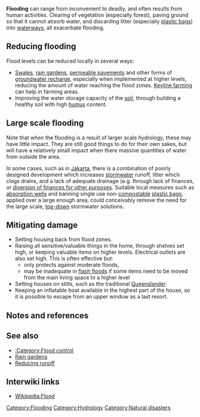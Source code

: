 {{topic header| default.png | Flooding}} 

'''Flooding''' can range from inconvenient to deadly, and often results from human activities. Clearing of vegetation (especially forest), paving ground so that it cannot absorb water, and discarding litter (especially [[plastic bags]]) into [[waterways]], all exacerbate flooding.

== Reducing flooding ==

Flood levels can be reduced locally in several ways: 
* [[Swales]], [[rain gardens]], [[permeable pavements]] and other forms of [[groundwater recharge]], especially when implemented at higher levels, reducing the amount of water reaching the flood zones. [[Keyline farming]] can help in farming areas.
* Improving the water storage capacity of the [[soil]], through building a healthy soil with high [[humus]] content.

== Large scale flooding ==

Note that when the flooding is a result of larger scale hydrology, these may have little impact. They are still good things to do for their own sakes, but will have a relatively small impact when there massive quantities of water from outside the area.

In some cases, such as in [[Jakarta]], there is a combination of poorly designed development which increases [[stormwater]] runoff, litter which clogs drains, and a lack of adequate drainage (e.g. through lack of finances, or [[corruption|diversion of finances for other purposes]]. Suitable local measures such as [[absorption wells]] and banning single use non-[[compostable plastic|compostable]] [[plastic bags]], applied over a large enough area, could conceivably remove the need for the large scale, [[top-down]] stormwater solutions.

== Mitigating damage ==

* Setting housing back from flood zones. 
* Raising all sensitive/valuable things in the home, through shelves set high, or keeping valuable items on higher levels. Electrical outlets are also set high. This is often effective but:
** only protects against moderate floods, 
** may be inadequate in [[flash floods]] if some items need to be moved from the main living space to a higher level
* Setting houses on stilts, such as the traditional [[Queenslander]].
* Keeping an inflatable boat available in the highest part of the house, so it is possible to escape from an upper window as a last resort.

== Notes and references ==
{{reflist}}

== See also ==

* [[:Category:Flood control]]
* [[Rain gardens]]
* [[Reducing runoff]]

== Interwiki links ==

* [[Wikipedia:Flood]]


{{stub}}

[[Category:Flooding]]
[[Category:Hydrology]]
[[Category:Natural disasters]]